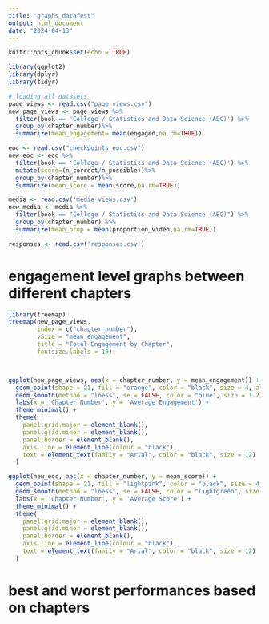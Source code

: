 ```yaml
---
title: "graphs_datafest"
output: html_document
date: "2024-04-13"
---
```


```r
knitr::opts_chunk$set(echo = TRUE)
```

```r
library(ggplot2)
library(dplyr)
library(tidyr)
```

```r
# loading all datasets
page_views <- read.csv("page_views.csv")
new_page_views <- page_views %>%
  filter(book == 'College / Statistics and Data Science (ABC)') %>%
  group_by(chapter_number)%>%
  summarize(mean_engagement= mean(engaged,na.rm=TRUE))

eoc <- read.csv("checkpoints_eoc.csv")
new_eoc <- eoc %>%
  filter(book == 'College / Statistics and Data Science (ABC)') %>%
  mutate(score=(n_correct/n_possible))%>%
  group_by(chapter_number)%>%
  summarize(mean_score = mean(score,na.rm=TRUE))

media <- read.csv('media_views.csv')
new_media <- media %>%
  filter(book == "College / Statistics and Data Science (ABC)") %>%
  group_by(chapter_number) %>%
  summarize(mean_prop = mean(proportion_video,na.rm=TRUE))

responses <- read.csv('responses.csv')
```


# engagement level graphs between different chapters
```r
library(treemap)
treemap(new_page_views,
        index = c("chapter_number"),
        vSize = "mean_engagement",
        title = "Total Engagement by Chapter",
        fontsize.labels = 10)



ggplot(new_page_views, aes(x = chapter_number, y = mean_engagement)) +
  geom_point(shape = 21, fill = "orange", color = "black", size = 4, alpha = 0.8) +
  geom_smooth(method = "loess", se = FALSE, color = "blue", size = 1.2) +
  labs(x = 'Chapter Number', y = 'Average Engagement') +
  theme_minimal() +
  theme(
    panel.grid.major = element_blank(),
    panel.grid.minor = element_blank(),
    panel.border = element_blank(),
    axis.line = element_line(colour = "black"),
    text = element_text(family = "Arial", color = "black", size = 12)
  )

ggplot(new_eoc, aes(x = chapter_number, y = mean_score)) +
  geom_point(shape = 21, fill = "lightpink", color = "black", size = 4, alpha = 0.8) +
  geom_smooth(method = "loess", se = FALSE, color = "lightgreen", size = 1.2) +
  labs(x = 'Chapter Number', y = 'Average Score') +
  theme_minimal() +
  theme(
    panel.grid.major = element_blank(),
    panel.grid.minor = element_blank(),
    panel.border = element_blank(),
    axis.line = element_line(colour = "black"),
    text = element_text(family = "Arial", color = "black", size = 12)
  )


```

# best and worst performances based on chapters
```r

```



